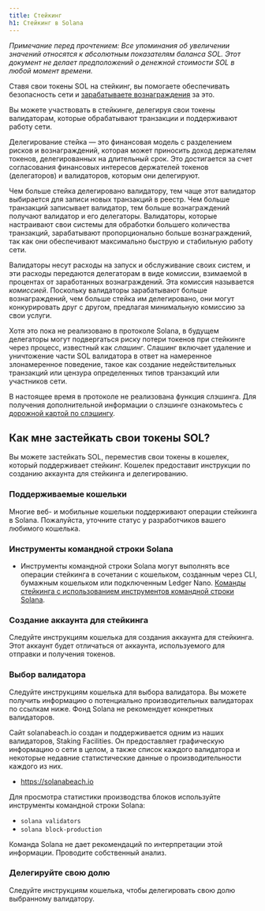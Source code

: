 ```yaml
---
title: Стейкинг
h1: Стейкинг в Solana
---
```


_Примечание перед прочтением: Все упоминания об увеличении значений относятся к
абсолютным показателям баланса SOL. Этот документ не делает предположений о
денежной стоимости SOL в любой момент времени._

Ставя свои токены SOL на стейкинг, вы помогаете обеспечивать безопасность сети и
[зарабатываете вознаграждения](https://docs.anza.xyz/implemented-proposals/staking-rewards)
за это.

Вы можете участвовать в стейкинге, делегируя свои токены валидаторам, которые
обрабатывают транзакции и поддерживают работу сети.

Делегирование стейка — это финансовая модель с разделением рисков и
вознаграждений, которая может приносить доход держателям токенов, делегированных
на длительный срок. Это достигается за счет согласования финансовых интересов
держателей токенов (делегаторов) и валидаторов, которым они делегируют.

Чем больше стейка делегировано валидатору, тем чаще этот валидатор выбирается
для записи новых транзакций в реестр. Чем больше транзакций записывает
валидатор, тем больше вознаграждений получают валидатор и его делегаторы.
Валидаторы, которые настраивают свои системы для обработки большего количества
транзакций, зарабатывают пропорционально больше вознаграждений, так как они
обеспечивают максимально быструю и стабильную работу сети.

Валидаторы несут расходы на запуск и обслуживание своих систем, и эти расходы
передаются делегаторам в виде комиссии, взимаемой в процентах от заработанных
вознаграждений. Эта комиссия называется _комиссией_. Поскольку валидаторы
зарабатывают больше вознаграждений, чем больше стейка им делегировано, они могут
конкурировать друг с другом, предлагая минимальную комиссию за свои услуги.

Хотя это пока не реализовано в протоколе Solana, в будущем делегаторы могут
подвергаться риску потери токенов при стейкинге через процесс, известный как
_слашинг_. Слашинг включает удаление и уничтожение части SOL валидатора в ответ
на намеренное злонамеренное поведение, такое как создание недействительных
транзакций или цензура определенных типов транзакций или участников сети.

В настоящее время в протоколе не реализована функция слэшинга. Для получения
дополнительной информации о слэшинге ознакомьтесь с
[дорожной картой по слэшингу](https://docs.anza.xyz/proposals/optimistic-confirmation-and-slashing#slashing-roadmap).

## Как мне застейкать свои токены SOL?

Вы можете застейкать SOL, переместив свои токены в кошелек, который поддерживает
стейкинг. Кошелек предоставит инструкции по созданию аккаунта для стейкинга и
делегированию.

### Поддерживаемые кошельки

Многие веб- и мобильные кошельки поддерживают операции стейкинга в Solana.
Пожалуйста, уточните статус у разработчиков вашего любимого кошелька.

### Инструменты командной строки Solana

- Инструменты командной строки Solana могут выполнять все операции стейкинга в
  сочетании с кошельком, созданным через CLI, бумажным кошельком или
  подключенным Ledger Nano.
  [Команды стейкинга с использованием инструментов командной строки Solana](https://docs.anza.xyz/cli/examples/delegate-stake).

### Создание аккаунта для стейкинга

Следуйте инструкциям кошелька для создания аккаунта для стейкинга. Этот аккаунт
будет отличаться от аккаунта, используемого для отправки и получения токенов.

### Выбор валидатора

Следуйте инструкциям кошелька для выбора валидатора. Вы можете получить
информацию о потенциально производительных валидаторах по ссылкам ниже. Фонд
Solana не рекомендует конкретных валидаторов.

Сайт solanabeach.io создан и поддерживается одним из наших валидаторов, Staking
Facilities. Он предоставляет графическую информацию о сети в целом, а также
список каждого валидатора и некоторые недавние статистические данные о
производительности каждого из них.

- https://solanabeach.io

Для просмотра статистики производства блоков используйте инструменты командной
строки Solana:

- `solana validators`
- `solana block-production`

Команда Solana не дает рекомендаций по интерпретации этой информации. Проводите
собственный анализ.

### Делегируйте свою долю

Следуйте инструкциям кошелька, чтобы делегировать свою долю выбранному
валидатору.
